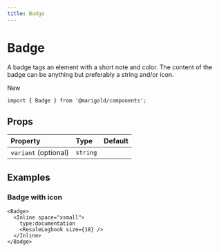 ```yaml
---
title: Badge
---
```


# Badge

A badge tags an element with a short note and color. The content of the badge can be anything but preferably a string and/or icon.

<MarigoldTheme>
  <Badge variant="info">New</Badge>
</MarigoldTheme>

```tsx onlyCode
import { Badge } from '@marigold/components';
```

## Props

| Property             | Type     | Default |
| :------------------- | :------- | :------ |
| `variant` (optional) | `string` |         |

## Examples

### Badge with icon

```tsx
<Badge>
  <Inline space="xsmall">
    type:documentation
    <ResaleLogbook size={18} />
  </Inline>
</Badge>
```
